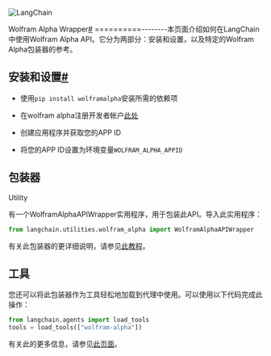 

<Head>
  <script>
    {
      `(function() {
         var _hmt = _hmt || [];
(function() {
  var hm = document.createElement("script");
  hm.src = "https://hm.baidu.com/hm.js?e60fb290e204e04c5cb6f79b0ac1e697";
  var s = document.getElementsByTagName("script")[0]; 
  s.parentNode.insertBefore(hm, s);
})();
       })();`
    }
  </script>
</Head>

![LangChain](https://pica.zhimg.com/50/v2-56e8bbb52aa271012541c1fe1ceb11a2_r.gif)





Wolfram Alpha Wrapper[#](#wolfram-alpha-wrapper "Permalink to this headline")
==========--------本页面介绍如何在LangChain中使用Wolfram Alpha API。它分为两部分：安装和设置，以及特定的Wolfram Alpha包装器的参考。

安装和设置[#](#installation-and-setup "Permalink to this headline")
--------------------------------------------------------------

* 使用`pip install wolframalpha`安装所需的依赖项

* 在wolfram alpha注册开发者帐户[此处](https://developer.wolframalpha.com/)

* 创建应用程序并获取您的APP ID

* 将您的APP ID设置为环境变量`WOLFRAM_ALPHA_APPID`

包装器
----------------------

Utility

有一个WolframAlphaAPIWrapper实用程序，用于包装此API。导入此实用程序：

```python
from langchain.utilities.wolfram_alpha import WolframAlphaAPIWrapper

```

有关此包装器的更详细说明，请参见[此教程](../modules/agents/tools/examples/wolfram_alpha)。

工具
----------------------

您还可以将此包装器作为工具轻松地加载到代理中使用。可以使用以下代码完成此操作：

```python
from langchain.agents import load_tools
tools = load_tools(["wolfram-alpha"])

```

有关此的更多信息，请参见[此页面](../modules/agents/tools/getting_started)。

